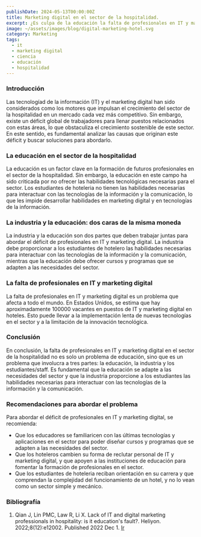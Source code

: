 ```yaml
---
publishDate: 2024-05-13T00:00:00Z
title: Marketing digital en el sector de la hospitalidad. 
excerpt: ¿Es culpa de la educación la falta de profesionales en IT y marketing digital en el sector de la hospitalidad?
image: ~/assets/images/blog/digital-marketing-hotel.svg
category: Marketing
tags:
  - it
  - marketing digital
  - ciencia
  - educación
  - hospitalidad
---
```


### Introducción

Las tecnologíad de la información (IT) y el marketing digital han sido considerados como los motores que impulsan el crecimiento del sector de la hospitalidad en un mercado cada vez más competitivo. Sin embargo, existe un déficit global de trabajadores para llenar puestos relacionados con estas áreas, lo que obstaculiza el crecimiento sostenible de este sector. En este sentido, es fundamental analizar las causas que originan este déficit y buscar soluciones para abordarlo.

### La educación en el sector de la hospitalidad

La educación es un factor clave en la formación de futuros profesionales en el sector de la hospitalidad. Sin embargo, la educación en este campo ha sido criticada por no ofrecer las habilidades tecnológicas necesarias para el sector. Los estudiantes de hoteleria no tienen las habilidades necesarias para interactuar con las tecnologías de la información y la comunicación, lo que les impide desarrollar habilidades en marketing digital y en tecnologías de la información.

### La industria y la educación: dos caras de la misma moneda

La industria y la educación son dos partes que deben trabajar juntas para abordar el déficit de profesionales en IT y marketing digital. La industria debe proporcionar a los estudiantes de hotelero las habilidades necesarias para interactuar con las tecnologías de la información y la comunicación, mientras que la educación debe ofrecer cursos y programas que se adapten a las necesidades del sector.

### La falta de profesionales en IT y marketing digital

La falta de profesionales en IT y marketing digital es un problema que afecta a todo el mundo. En Estados Unidos, se estima que hay aproximadamente 100000 vacantes en puestos de IT y marketing digital en hoteles. Esto puede llevar a la implementación lenta de nuevas tecnologías en el sector y a la limitación de la innovación tecnológica.

### Conclusión

En conclusión, la falta de profesionales en IT y marketing digital en el sector de la hospitalidad no es solo un problema de educación, sino que es un problema que involucra a tres partes: la educación, la industria y los estudiantes/staff. Es fundamental que la educación se adapte a las necesidades del sector y que la industria proporcione a los estudiantes las habilidades necesarias para interactuar con las tecnologías de la información y la comunicación.

### Recomendaciones para abordar el problema

Para abordar el déficit de profesionales en IT y marketing digital, se recomienda:

* Que los educadores se familiaricen con las últimas tecnologías y aplicaciones en el sector para poder diseñar cursos y programas que se adapten a las necesidades del sector.
* Que los hoteleros cambien su forma de reclutar personal de IT y marketing digital, y que apoyen a las instituciones de educación para fomentar la formación de profesionales en el sector.
* Que los estudiantes de hoteleria reciban orientación en su carrera y que comprendan la complejidad del funcionamiento de un hotel, y no lo vean como un sector simple y mecánico.

### Bibliografía
1. Qian J, Lin PMC, Law R, Li X. Lack of IT and digital marketing professionals in hospitality: is it education's fault?. Heliyon. 2022;8(12):e12002. Published 2022 Dec 1.
<a href="https://www.ncbi.nlm.nih.gov/pmc/articles/PMC9727671/" target="_blank">Ir</a>

